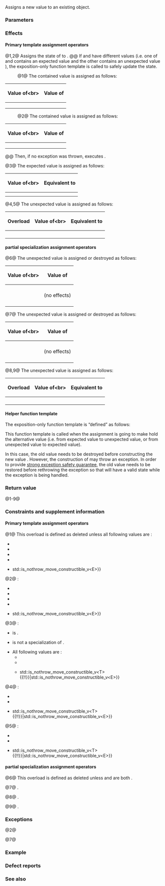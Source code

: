 {{cpp/utility/expected/title|1=operator=}}
{{cpp/utility/expected/navbar}}

{{dcl begin}}
{{dcl h|Primary template}}
{{dcla|num=1|since=c++23|1=
constexpr expected&amp; operator=( const expected&amp; other );
}}
{{dcla|num=2|since=c++23|1=
constexpr expected&amp; operator=( expected&amp;&amp; other )
    noexcept(/* see below */);
}}
{{dcla|num=3|since=c++23|1=
template&lt; class U = T &gt;
constexpr expected&amp; operator=( U&amp;&amp; v );
}}
{{dcla|num=4|since=c++23|1=
template&lt; class G &gt;
constexpr expected&amp; operator=( const std::unexpected&lt;G&gt;&amp; e );
}}
{{dcla|num=5|since=c++23|1=
template&lt; class G &gt;
constexpr expected&amp; operator=( std::unexpected&lt;G&gt;&amp;&amp; e );
}}
{{dcl h|{{c/core|void}} partial specialization}}
{{dcla|num=6|since=c++23|1=
constexpr expected&amp; operator=( const expected&amp; other );
}}
{{dcla|num=7|since=c++23|1=
constexpr expected&amp; operator=( expected&amp;&amp; other )
    noexcept(/* see below */);
}}
{{dcla|num=8|since=c++23|1=
template&lt; class G &gt;
constexpr expected&amp; operator=( const std::unexpected&lt;G&gt;&amp; e );
}}
{{dcla|num=9|since=c++23|1=
template&lt; class G &gt;
constexpr expected&amp; operator=( std::unexpected&lt;G&gt;&amp;&amp; e );
}}
{{dcl h|Helper function template}}
{{dcl|num=10|since=c++23|notes={{mark expos}}|
template&lt; class T, class U, class... Args &gt;
constexpr void reinit-expected( T&amp; newval, U&amp; oldval, Args&amp;&amp;... args )
}}
{{dcl end}}

Assigns a new value to an existing {{tt|expected}} object.

===Parameters===
{{par begin}}
{{par|other|another {{tt|expected}} object whose contained value to assign}}
{{par|v|value to assign to the contained value}}
{{par|e|{{ltt std|cpp/utility/expected/unexpected}} object whose contained value to assign}}
{{par|newval|the contained value to be constructed}}
{{par|oldval|the contained value to be destroyed}}
{{par|args|the arguments used as initializers of {{c|newval}}}}
{{par end}}

===Effects===
====Primary template assignment operators====
@1,2@ Assigns the state of {{c|other}} to {{c|*this}}.
@@ If {{rlpf|operator bool|has_value}} and {{c|rhs.has_value()}} have different values (i.e. one of {{c|*this}} and {{c|other}} contains an expected value {{rlpi|/#Data members|val}} and the other contains an unexpected value {{rlpi|/#Data members|unex}}{{sep}}), the exposition-only function template [[#Helper function template|{{tti|reinit-expected}}]] is called to safely update the state.
:@1@ The contained value is assigned as follows:
{|class="wikitable"
!rowspan=2|Value of&lt;br&gt;{{nbsp}}{{rlpf|operator bool|has_value}}{{nbsp}}
!colspan=2|Value of {{c|other.has_value()}}
|-
!style="font-weight: normal;"|{{c|true}}
!style="font-weight: normal;"|{{c|false}}
|-
|style="text-align: center;"|{{c|true}}
|{{box|{{tti|val}}{{nbspt}}{{c/core|1== *other;}}}}
|{{box|{{tti|reinit-expected}}&lt;br&gt;{{nbspt|4}}{{c/core|(}}{{tti|unex}}{{c/core|,}}{{nbspt}}{{tti|val}}{{c/core|, other.error());}}}}
|-
|style="text-align: center;"|{{c|false}}
|{{box|{{tti|reinit-expected}}&lt;br&gt;{{nbspt|4}}{{c/core|(}}{{tti|val}}{{c/core|,}}{{nbspt}}{{tti|unex}}{{c/core|, *other);}}}}
|{{box|{{tti|unex}}{{nbspt}}{{c/core|1== other.error();}}}}
|}
:@2@ The contained value is assigned as follows:
{|class="wikitable"
!rowspan=2|Value of&lt;br&gt;{{nbsp}}{{rlpf|operator bool|has_value}}{{nbsp}}
!colspan=2|Value of {{c|other.has_value()}}
|-
!style="font-weight: normal;"|{{c|true}}
!style="font-weight: normal;"|{{c|false}}
|-
|style="text-align: center;"|{{c|true}}
|{{box|{{tti|val}}{{nbspt}}{{c/core|1== std::move(*other);}}}}
|{{box|{{tti|reinit-expected}}&lt;br&gt;{{nbspt|4}}{{c/core|(}}{{tti|unex}}{{c/core|,}}{{nbspt}}{{tti|val}}{{c/core|, std::move(other.error()));}}}}
|-
|style="text-align: center;"|{{c|false}}
|{{box|{{tti|reinit-expected}}&lt;br&gt;{{nbspt|4}}{{c/core|(}}{{tti|val}}{{c/core|,}}{{nbspt}}{{tti|unex}}{{c/core|,}}&lt;br&gt;{{nbspt|5}}{{c/core|std::move(*other));}}}}
|{{box|{{tti|unex}}{{nbspt}}{{c/core|1== std::move(other.error());}}}}
|}
@@ Then, if no exception was thrown, executes {{box|{{rlpi|/#Data members|has_val}}{{nbspt}}{{c/core|1== other.has_value();}}}}.

@3@ The expected value is assigned as follows:
{|class="wikitable"
!Value of&lt;br&gt;{{nbsp}}{{rlpf|operator bool|has_value}}{{nbsp}}
!Equivalent to
|-
|style="text-align: center;"|{{c|true}}
|{{box|{{tti|val}}{{nbspt}}{{c/core|1== std::forward&lt;U&gt;(v);}}}}
|-
|style="text-align: center;"|{{c|false}}
|{{box|{{tti|reinit-expected}}{{c/core|(}}{{tti|val}}{{c/core|,}}{{nbspt}}{{tti|unex}}{{c/core|, std::forward&lt;U&gt;(v));}}&lt;br&gt;{{tti|has_val}}{{nbspt}}{{c/core|1== false;}}}}
|}

@4,5@ The unexpected value is assigned as follows:
{|class="wikitable"
!{{nbsp}}Overload{{nbsp}}
!Value of&lt;br&gt;{{nbsp}}{{rlpf|operator bool|has_value}}{{nbsp}}
!Equivalent to
|-
|rowspan=2 style="text-align: center;"|{{vl|4}}
|style="text-align: center;"|{{c|true}}
|{{box|{{tti|reinit-expected}}{{c/core|(}}{{tti|val}}{{c/core|,}}{{nbspt}}{{tti|unex}}{{c/core|, std::forward&lt;const G&amp;&gt;(e.error()));}}&lt;br&gt;{{tti|has_val}}{{nbspt}}{{c/core|1== false;}}}}
|-
|style="text-align: center;"|{{c|false}}
|{{box|{{tti|unex}}{{nbspt}}{{c/core|1== std::forward&lt;const G&amp;&gt;(e.error());}}}}
|-
|rowspan=2 style="text-align: center;"|{{vl|5}}
|style="text-align: center;"|{{c|true}}
|{{box|{{tti|reinit-expected}}{{c/core|(}}{{tti|val}}{{c/core|,}}{{nbspt}}{{tti|unex}}{{c/core|, std::forward&lt;G&gt;(e.error()));}}&lt;br&gt;{{tti|has_val}}{{nbspt}}{{c/core|1== false;}}}}
|-
|style="text-align: center;"|{{c|false}}
|{{box|{{tti|unex}}{{nbspt}}{{c/core|1== std::forward&lt;G&gt;(e.error());}}}}
|}

===={{c/core|void}} partial specialization assignment operators====
@6@ The unexpected value is assigned or destroyed as follows:
{|class="wikitable"
!rowspan=2|Value of&lt;br&gt;{{nbsp}}{{rlpf|operator bool|has_value}}{{nbsp}}
!colspan=2|Value of {{c|other.has_value()}}
|-
!style="font-weight: normal;"|{{c|true}}
!style="font-weight: normal;"|{{c|false}}
|-
|style="text-align: center;"|{{c|true}}
|(no effects)
|{{box|{{c/core|std::construct_at}}&lt;br&gt;{{nbspt|4}}{{c/core|(std::addressof(}}{{tti|unex}}{{c/core|), rhs.}}{{tti|unex}}{{c/core|);}}&lt;br&gt;{{tti|has_val}}{{nbspt}}{{c/core|1== false;}}}}
|-
|style="text-align: center;"|{{c|false}}
|{{box|{{c/core|std::destroy_at(std::addressof(}}{{tti|unex}}{{c/core|));}}&lt;br&gt;{{tti|has_val}}{{nbspt}}{{c/core|1== true;}}}}
|{{box|{{tti|unex}}{{nbspt}}{{c/core|1== other.error();}}}}
|}

@7@ The unexpected value is assigned or destroyed as follows:
{|class="wikitable"
!rowspan=2|Value of&lt;br&gt;{{nbsp}}{{rlpf|operator bool|has_value}}{{nbsp}}
!colspan=2|Value of {{c|other.has_value()}}
|-
!style="font-weight: normal;"|{{c|true}}
!style="font-weight: normal;"|{{c|false}}
|-
|style="text-align: center;"|{{c|true}}
|(no effects)
|{{box|{{c/core|std::construct_at}}&lt;br&gt;{{nbspt|4}}{{c/core|(std::addressof(}}{{tti|unex}}{{c/core|),}}&lt;br&gt;{{nbspt|5}}{{c/core|std::move(rhs.}}{{tti|unex}}{{c/core|));}}&lt;br&gt;{{tti|has_val}}{{nbspt}}{{c/core|1== false;}}}}
|-
|style="text-align: center;"|{{c|false}}
|{{box|{{c/core|std::destroy_at(std::addressof(}}{{tti|unex}}{{c/core|));}}&lt;br&gt;{{tti|has_val}}{{nbspt}}{{c/core|1== true;}}}}
|{{box|{{tti|unex}}{{nbspt}}{{c/core|1== std::move(other.error());}}}}
|}

@8,9@ The unexpected value is assigned as follows:
{|class="wikitable"
!{{nbsp}}Overload{{nbsp}}
!Value of&lt;br&gt;{{nbsp}}{{rlpf|operator bool|has_value}}{{nbsp}}
!Equivalent to
|-
|rowspan=2 style="text-align: center;"|{{vl|8}}
|style="text-align: center;"|{{c|true}}
|{{box|{{c/core|std::construct_at(std::addressof(}}{{tti|unex}}{{c/core|),}}&lt;br&gt;{{nbspt|18}}{{c/core|std::forward&lt;const G&amp;&gt;(e.error()));}}&lt;br&gt;{{tti|has_val}}{{nbspt}}{{c/core|1== false;}}}}
|-
|style="text-align: center;"|{{c|false}}
|{{box|{{tti|unex}}{{nbspt}}{{c/core|1== std::forward&lt;const G&amp;&gt;(e.error());}}}}
|-
|rowspan=2 style="text-align: center;"|{{vl|9}}
|style="text-align: center;"|{{c|true}}
|{{box|{{c/core|std::construct_at(std::addressof(}}{{tti|unex}}{{c/core|), std::forward&lt;G&gt;(e.error()));}}&lt;br&gt;{{tti|has_val}}{{nbspt}}{{c/core|1== false;}}}}
|-
|style="text-align: center;"|{{c|false}}
|{{box|{{tti|unex}}{{nbspt}}{{c/core|1== std::forward&lt;G&gt;(e.error());}}}}
|}

====Helper function template====
The exposition-only function template {{tti|reinit-expected}} is “defined” as follows:
{{source|1=
template&lt;class NewType, class OldType, class... Args&gt;
constexpr void reinit-expected(NewType&amp; new_val, OldType&amp; old_val, Args&amp;&amp;... args)
{
    // Case 1: the construction of “new_val” is non-throwing:
    // “new_val” can be directly constructed after destroying “old_val”
    if constexpr (std::is_nothrow_constructible_v&lt;NewType, Args...&gt;)
    {
        std::destroy_at(std::addressof(old_val));
        std::construct_at(std::addressof(new_val), std::forward&lt;Args&gt;(args)...);
    }
    // Case 2: the move construction of “new_val” is non-throwing:
    // constuct a temporary NewType object first
    // (“old_val” is left intact if an exception is thrown from this construction)
    else if constexpr (std::is_nothrow_move_constructible_v&lt;NewType&gt;)
    {
        NewType temp(std::forward&lt;Args&gt;(args)...); // may throw
        std::destroy_at(std::addressof(old_val));
        std::construct_at(std::addressof(new_val), std::move(temp));
    }
    // Case 3: the construction of “new_val” is potentially-throwing:
    // a backup of “old_val” is required in order to recover from an exception
    else
    {
        OldType temp(std::move(old_val)); // may throw
        std::destroy_at(std::addressof(old_val));
        try
        {
            std::construct_at(std::addressof(new_val),
                              std::forward&lt;Args&gt;(args)...); // may throw
        }
        catch (...)
        {
            std::construct_at(std::addressof(old_val), std::move(temp));
            throw;
        }
    }
}
}}

This function template is called when the assignment is going to make {{c|*this}} hold the alternative value (i.e. from expected value to unexpected value, or from unexpected value to expected value).

In this case, the old value {{c|oldval}} needs to be destroyed before constructing the new value {{c|newval}}. However, the construction of {{c|newval}} may throw an exception. In order to provide [[cpp/language/exceptions#Exception safety|strong exception safety guarantee]], the old value needs to be restored before rethrowing the exception so that {{c|*this}} will have a valid state while the exception is being handled.

===Return value===
@1-9@ {{c|*this}}

===Constraints and supplement information===
====Primary template assignment operators====
@1@ This overload is defined as deleted unless all following values are {{c|true}}:
* {{c|std::is_copy_assignable_v&lt;T&gt;}}
* {{c|std::is_copy_constructible_v&lt;T&gt;}}
* {{c|std::is_copy_assignable_v&lt;E&gt;}}
* {{c|std::is_copy_constructible_v&lt;E&gt;}}
* {{c|std::is_nothrow_move_constructible_v&lt;T&gt; {{!!}} std::is_nothrow_move_constructible_v&lt;E&gt;}}

@2@ {{cpp/enable if|all following values are {{c|true}}}}:
* {{c|std::is_move_assignable_v&lt;T&gt;}}
* {{c|std::is_move_constructible_v&lt;T&gt;}}
* {{c|std::is_move_assignable_v&lt;E&gt;}}
* {{c|std::is_move_constructible_v&lt;E&gt;}}
* {{c|std::is_nothrow_move_constructible_v&lt;T&gt; {{!!}} std::is_nothrow_move_constructible_v&lt;E&gt;}}

@3@ {{cpp/enable if|all following conditions are satisfied}}:
* {{c|std::is_same_v&lt;expected, std::remove_cvref_t&lt;U&gt;&gt;}} is {{c|false}}.
* {{c|std::remove_cvref_t&lt;U&gt;}} is not a specialization of {{tt|std::unexpected}}.
* All following values are {{c|true}}:
** {{c|std::is_constructible_v&lt;T, U&gt;}}
** {{c|std::is_assignable_v&lt;T&amp;, U&gt;}}
** {{c multi|std::is_nothrow_constructible_v&lt;T, U&gt; {{!!}} std::is_nothrow_move_constructible_v&lt;T&gt; {{!!}}|std::is_nothrow_move_constructible_v&lt;E&gt;}}

@4@ {{cpp/enable if|all following values are {{c|true}}}}:
* {{c|std::is_constructible_v&lt;E, const G&amp;&gt;}}
* {{c|std::is_assignable_v&lt;E&amp;, const G&amp;&gt;}}
* {{c multi|std::is_nothrow_constructible_v&lt;E, const G&amp;&gt; {{!!}} std::is_nothrow_move_constructible_v&lt;T&gt; {{!!}}|std::is_nothrow_move_constructible_v&lt;E&gt;}}

@5@ {{cpp/enable if|all following values are {{c|true}}}}:
* {{c|std::is_constructible_v&lt;E, G&gt;}}
* {{c|std::is_assignable_v&lt;E&amp;, G&gt;}}
* {{c multi|std::is_nothrow_constructible_v&lt;E, G&gt; {{!!}} std::is_nothrow_move_constructible_v&lt;T&gt; {{!!}}|std::is_nothrow_move_constructible_v&lt;E&gt;}}

===={{c/core|void}} partial specialization assignment operators====
@6@ This overload is defined as deleted unless {{c|std::is_copy_assignable_v&lt;E&gt;}} and {{c|std::is_copy_constructible_v&lt;E&gt;}} are both {{c|true}}.

@7@ {{cpp/enable if|{{c|std::is_move_constructible_v&lt;E&gt;}} and {{c|std::is_move_assignable_v&lt;E&gt;}} are both {{c|true}}}}.

@8@ {{cpp/enable if|{{c|std::is_constructible_v&lt;E, const G&amp;&gt;}} and {{c|std::is_assignable_v&lt;E&amp;, const G&amp;&gt;}} are both {{c|true}}}}.

@9@ {{cpp/enable if|{{c|std::is_constructible_v&lt;E, G&gt;}} and {{c|std::is_assignable_v&lt;E&amp;, G&gt;}} are both {{c|true}}}}.

===Exceptions===
@2@ {{noexcept|
    std::is_nothrow_move_constructible_v&lt;T&gt; &amp;&amp; std::is_nothrow_move_assignable_v&lt;T&gt; &amp;&amp;
    std::is_nothrow_move_constructible_v&lt;E&gt; &amp;&amp; std::is_nothrow_move_assignable_v&lt;E&gt;}}

@7@ {{noexcept|std::is_nothrow_move_constructible_v&lt;E&gt; &amp;&amp; std::is_nothrow_move_assignable_v&lt;E&gt;}}

===Example===
{{example}}

===Defect reports===
{{dr list begin}}
{{dr list item|wg=lwg|dr=4025|std=C++23|before=overload {{v|7}} was defined as deleted if {{tt|E}} is not&lt;br&gt;move constructible or not move assignable|after=it does not participate in&lt;br&gt;overload resolution in this case}}
{{dr list end}}

===See also===
{{dsc begin}}
{{dsc inc|cpp/utility/expected/dsc emplace}}
{{dsc end}}

{{langlinks|de|es|fr|it|ja|pt|ru|zh}}